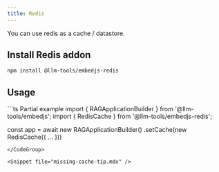 ---
title: Redis
---

You can use redis as a cache / datastore.

## Install Redis addon

```bash
npm install @llm-tools/embedjs-redis
```

## Usage
<CodeGroup>
```ts Partial example
import { RAGApplicationBuilder } from '@llm-tools/embedjs';
import { RedisCache } from '@llm-tools/embedjs-redis';

const app = await new RAGApplicationBuilder()
.setCache(new RedisCache({ ... }))
```
</CodeGroup>

<Snippet file="missing-cache-tip.mdx" />
